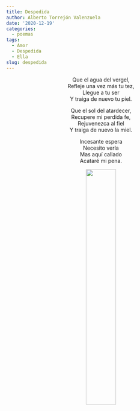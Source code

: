 ```yaml
---
title: Despedida
author: Alberto Torrejón Valenzuela
date: '2020-12-19'
categories:
  - poemas
tags:
  - Amor
  - Despedida
  - Ella
slug: despedida
---
```


<center>
<span class = "primerapalabra">Q</span>ue el agua del vergel, <br>
Refleje una vez más tu tez, <br>
Llegue a tu ser <br>
Y traiga de nuevo tu piel. <br>

Que el sol del atardecer, <br>
Recupere mi perdida fe, <br>
Rejuvenezca al fiel <br>
Y traiga de nuevo la miel. <br>

Incesante espera <br>
Necesito verla <br>
Mas aquí callado <br>
Acataré mi pena. 

![](/text/Img/fin.JPG){width=40% height=40%}
</center>